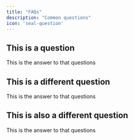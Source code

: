 ```yaml
---
title: "FAQs"
description: "Common questions"
icon: 'seal-question'
---
```


## This is a question

This is the answer to that questions

## This is a different question

This is the answer to that questions

## This is also a different question

This is the answer to that questions